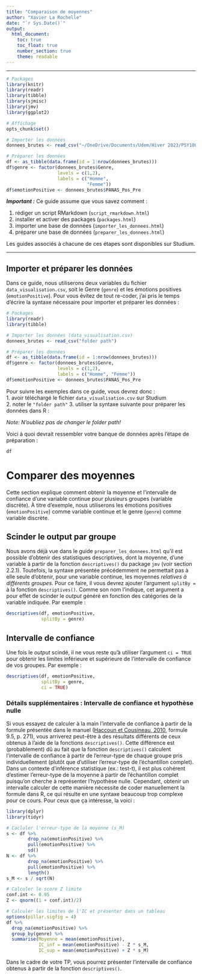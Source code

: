 ```yaml
---
title: "Comparaison de moyennes"
author: "Xavier La Rochelle"
date: "`r Sys.Date()`"
output: 
  html_document:
    toc: true
    toc_float: true
    number_section: true
    theme: readable
---
```


---

```r
# Packages
library(knitr)
library(readr)
library(tibble)
library(sjmisc)
library(jmv)
library(ggplot2)

# Affichage
opts_chunk$set()

# Importer les données
donnees_brutes <- read_csv("~/OneDrive/Documents/Udem/Hiver 2023/PSY1004/Ateliers R/Guide/data/data_visualisation.csv") 

# Préparer les données 
df <- as_tibble(data.frame(id = 1:nrow(donnees_brutes)))
df$genre <- factor(donnees_brutes$Genre,
                   levels = c(1,2),
                   labels = c("Homme",
                              "Femme"))
df$emotionPositive <- donnees_brutes$PANAS_Pos_Pre
```

***Important :*** Ce guide assume que vous savez comment :  

1. rédiger un script RMarkdown (`script_rmarkdown.html`)  
2. installer et activer des packages (`packages.html`) 
3. importer une base de données (`importer_les_donnees.html`)  
4. préparer une base de données (`preparer_les_donnees.html`)  

Les guides associés à chacune de ces étapes sont disponibles sur Studium.  

---

## Importer et préparer les données

Dans ce guide, nous utiliserons deux variables du fichier `data_visualisation.csv`, soit le Genre (`genre`) et les émotions positives (`emotionPositive`). Pour vous évitez de tout re-coder, j'ai pris le temps d'écrire la syntaxe nécessaire pour importer et préparer les données : 
```r
# Packages
library(readr)
library(tibble)

# Importer les données (data_visualisation.csv)
donnees_brutes <- read_csv("folder path")  

# Préparer les données 
df <- as_tibble(data.frame(id = 1:nrow(donnees_brutes)))
df$genre <- factor(donnees_brutes$Genre,
                   levels = c(1,2),
                   labels = c("Homme", "Femme"))
df$emotionPositive <- donnees_brutes$PANAS_Pos_Pre
```

Pour suivre les exemples dans ce guide, vous devrez donc :  
1. avoir téléchargé le fichier `data_visualisation.csv` sur Studium  
2. noter le `"folder path"` 
3. utiliser la syntaxe suivante pour préparer les données dans R :  

*Note: N'oubliez pas de changer le folder path!*

Voici à quoi devrait ressembler votre banque de données après l'étape de préparation :
```r
df
```

# Comparer des moyennes
Cette section explique comment obtenir la moyenne et l'intervalle de confiance d'une variable continue pour plusieurs groupes (variable discrète). À titre d'exemple, nous utiliserons les émotions positives (`emotionPositive`) comme variable continue et le genre (`genre`) comme variable discrète.

## Scinder le output par groupe
Nous avons déjà vue dans le guide `preparer_les_donnees.html` qu'il est possible d'obtenir des statistiques descriptives, dont la moyenne, d'une variable à partir de la fonction `descriptives()` du package `jmv` (voir section 2.2.1). Toutefois, la syntaxe présentée précédemment ne permettait pas à elle seule d'obtenir, pour une variable continue, les moyennes *relatives à différents groupes*. Pour ce faire, il vous devrez ajouter l'argument `splitBy =` à la fonction `descriptives()`. Comme son nom l'indique, cet argument a pour effet de scinder le *output* généré en fonction des catégories de la variable indiquée. Par exemple : 
```r
descriptives(df, emotionPositive, 
             splitBy = genre)
```

## Intervalle de confiance
Une fois le *output* scindé, il ne vous reste qu'à utiliser l'argument `ci = TRUE` pour obtenir les limites inférieure et supérieure de l'intervalle de confiance de vos groupes. Par exemple :
```r
descriptives(df, emotionPositive, 
             splitBy = genre, 
             ci = TRUE)
```

### Détails supplémentaires : Intervalle de confiance et hypothèse nulle
Si vous essayez de calculer à la main l'intervalle de confiance à partir de la formule présentée dans le manuel ([Haccoun et Cousineau, 2010](https://canadacommons.ca/artifacts/1882749/statistiques/2631904/view/), formule 9.5, p. 271), vous arriverez peut-être à des résultats différents de ceux obtenus à l'aide de la fonctions `descriptives()`. Cette différence est (probablement) dû au fait que la fonction `descriptives()` calculent l'intervalle de confiance à partir de l'erreur-type de chaque groupe pris individuellement (plutôt que d'utiliser l'erreur-type de l’échantillon complet). Dans un contexte d'inférence statistique (ex.: test-t), il est plus cohérent d'estimer l’erreur-type de la moyenne à partir de l’échantillon complet puisqu’on cherche à représenter l’hypothèse nulle. Cependant, obtenir un intervalle calculer de cette manière nécessite de coder manuellement la formule dans R, ce qui résulte en une syntaxe beaucoup trop complexe pour ce cours. Pour ceux que ça intéresse, la voici : 
```r
library(dplyr)
library(tidyr)

# Cacluler l'erreur-type de la moyenne (s_M)
s <- df %>% 
        drop_na(emotionPositive) %>% 
        pull(emotionPositive) %>% 
        sd()
N <- df %>% 
        drop_na(emotionPositive) %>% 
        pull(emotionPositive) %>% 
        length()
s_M <- s / sqrt(N)

# Calculer le score Z limite
conf.int <- 0.95
Z <- qnorm((1 + conf.int)/2)

# Calculer les limites de l'IC et présenter dans un tableau
options(pillar.sigfig = 4)
df %>%
  drop_na(emotionPositive) %>% 
  group_by(genre) %>% 
  summarise(Moyenne = mean(emotionPositive),
            IC_inf = mean(emotionPositive) - Z * s_M,
            IC_sup = mean(emotionPositive) + Z * s_M)
```

Dans le cadre de votre TP, vous pourrez présenter l'intervalle de confiance obtenus à partir de la fonction `descriptives()`.

